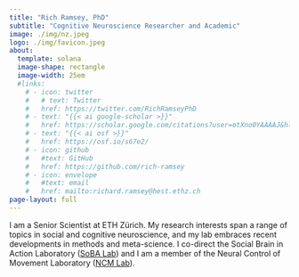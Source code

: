 ```yaml
---
title: "Rich Ramsey, PhD"
subtitle: "Cognitive Neuroscience Researcher and Academic"
image: ./img/nz.jpeg
logo: ./img/favicon.jpeg
about: 
  template: solana
  image-shape: rectangle
  image-width: 25em
  #links:
    # - icon: twitter
    #   # text: Twitter
    #   href: https://twitter.com/RichRamseyPhD
    # - text: "{{< ai google-scholar >}}"
    #   href: https://scholar.google.com/citations?user=otXno0YAAAAJ&hl=en
    # - text: "{{< ai osf >}}"
    #   href: https://osf.io/s67e2/
    # - icon: github
    #   #text: GitHub
    #   href: https://github.com/rich-ramsey
    # - icon: envelope
    #   #text: email
    #   href: mailto:richard.ramsey@hest.ethz.ch
page-layout: full
---
```


I am a Senior Scientist at ETH Zürich. My research interests span a range of topics in social and cognitive neuroscience, and my lab embraces recent developments in methods and meta-science. I co-direct the Social Brain in Action Laboratory ([SoBA Lab](https://www.soba-lab.com/)) and I am a member of the Neural Control of Movement Laboratory ([NCM Lab](https://ncm.hest.ethz.ch/)).
